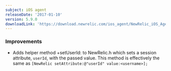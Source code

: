 ```yaml
---
subject: iOS agent
releaseDate: '2017-01-10'
version: 5.9.0
downloadLink: 'https://download.newrelic.com/ios_agent/NewRelic_iOS_Agent_5.9.0.zip'
---
```


### Improvements

* Adds helper method +setUserId: to NewRelic.h which sets a session attribute, `userId`, with the passed value. This method is effectively the same as `[NewRelic setAttribute:@"userId" value:<username>];`

